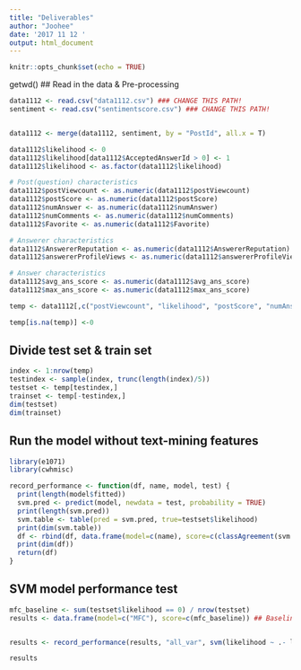 ```yaml
---
title: "Deliverables"
author: "Joohee"
date: '2017 11 12 '
output: html_document
---
```


```r
knitr::opts_chunk$set(echo = TRUE)
```
getwd()
## Read in the data & Pre-processing


```r
data1112 <- read.csv("data1112.csv") ### CHANGE THIS PATH!
sentiment <- read.csv("sentimentscore.csv") ### CHANGE THIS PATH!


data1112 <- merge(data1112, sentiment, by = "PostId", all.x = T)

data1112$likelihood <- 0
data1112$likelihood[data1112$AcceptedAnswerId > 0] <- 1
data1112$likelihood <- as.factor(data1112$likelihood)

# Post(question) characteristics
data1112$postViewcount <- as.numeric(data1112$postViewcount)
data1112$postScore <- as.numeric(data1112$postScore)
data1112$numAnswer <- as.numeric(data1112$numAnswer)
data1112$numComments <- as.numeric(data1112$numComments)
data1112$Favorite <- as.numeric(data1112$Favorite)

# Answerer characteristics
data1112$AnswererReputation <- as.numeric(data1112$AnswererReputation)
data1112$answererProfileViews <- as.numeric(data1112$answererProfileViews)

# Answer characteristics
data1112$avg_ans_score <- as.numeric(data1112$avg_ans_score)
data1112$max_ans_score <- as.numeric(data1112$max_ans_score)

temp <- data1112[,c("postViewcount", "likelihood", "postScore", "numAnswer", "numComments", "Favorite", "AnswererReputation", "answererProfileViews", "avg_ans_score", "max_ans_score", "positivity_score", "negativity_score")]

temp[is.na(temp)] <-0
```

## Divide test set & train set

```r
index <- 1:nrow(temp)
testindex <- sample(index, trunc(length(index)/5))
testset <- temp[testindex,]
trainset <- temp[-testindex,]
dim(testset)
dim(trainset)
```

## Run the model without text-mining features

```r
library(e1071)
library(cwhmisc)

record_performance <- function(df, name, model, test) {
  print(length(model$fitted))
  svm.pred <- predict(model, newdata = test, probability = TRUE)
  print(length(svm.pred))
  svm.table <- table(pred = svm.pred, true=testset$likelihood)
  print(dim(svm.table))
  df <- rbind(df, data.frame(model=c(name), score=c(classAgreement(svm.table)$diag)))
  print(dim(df))
  return(df)
}
```

## SVM model performance test

```r
mfc_baseline <- sum(testset$likelihood == 0) / nrow(testset)
results <- data.frame(model=c("MFC"), score=c(mfc_baseline)) ## Baseline performance


results <- record_performance(results, "all_var", svm(likelihood ~ .- likelihood, data = trainset, probability = TRUE), testset) ## models before feature engineering
```

```r
results
```

